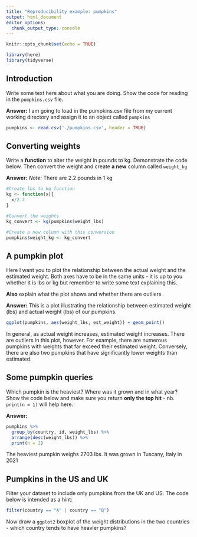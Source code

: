 ```yaml
---
title: "Reproducibility example: pumpkins"
output: html_document
editor_options: 
  chunk_output_type: console
---
```


```r
knitr::opts_chunk$set(echo = TRUE)

library(here)
library(tidyverse)
```

## Introduction

Write some text here about what you are doing. Show the code for reading in the `pumpkins.csv` file.

**Answer:**
I am going to load in the pumpkins.csv file from my current working directory and assign it to an object called `pumpkins`

```r
pumpkins <- read.csv('./pumpkins.csv', header = TRUE)
```

## Converting weights

Write a **function** to alter the weight in pounds to kg. Demonstrate the code below. Then convert the weight and create **a new** column called `weight_kg`


**Answer:**
*Note:* There are 2.2 pounds in 1 kg

```r
#Create lbs to kg function
kg <- function(x){
  x/2.2
}

#Convert the weights 
kg_convert <- kg(pumpkins$weight_lbs)

#Create a new column with this conversion 
pumpkins$weight_kg <- kg_convert
```


## A pumpkin plot

Here I want you to plot the relationship between the actual weight and the estimated weight. Both axes have to be in the same units - it is up to you whether it is lbs or kg but remember to write some text explaining this.

**Also** explain what the plot shows and whether there are outliers

**Answer:**
This is a plot illustrating the relationship between estimated weight (lbs) and actual weight (lbs) of our pumpkins.

```r
ggplot(pumpkins, aes(weight_lbs, est_weight)) + geom_point()
```

In general, as actual weight increases, estimated weight increases. There are outliers in this plot, however. For example, there are numerous pumpkins with weights that far exceed their estimated weight. Conversely, there are also two pumpkins that have significantly lower weights than estimated. 

## Some pumpkin queries

Which pumpkin is the heaviest? Where was it grown and in what year? Show the code below and make sure you return **only the top hit** - nb. `print(n = 1)` will help here.

**Answer:**
```r
pumpkins %>%
  group_by(country, id, weight_lbs) %>%
  arrange(desc(weight_lbs)) %>%
  print(n = 1)
```

The heaviest pumpkin weighs 2703 lbs. It was grown in Tuscany, Italy in 2021

## Pumpkins in the US and UK

Filter your dataset to include only pumpkins from the UK and US. The code below is intended as a hint:

```r
filter(country == "A" | country == "B") 
```

Now draw a `ggplot2` boxplot of the weight distributions in the two countries - which country tends to have heavier pumpkins?




